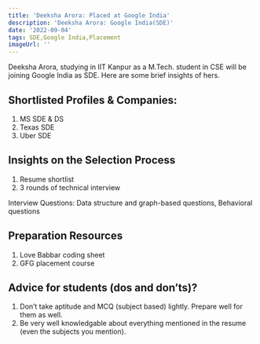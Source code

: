 ```yaml
---
title: 'Deeksha Arora: Placed at Google India'
description: 'Deeksha Arora: Google India(SDE)'
date: '2022-09-04'
tags: SDE,Google India,Placement
imageUrl: ''
---
```


Deeksha Arora, studying in IIT Kanpur as a M.Tech. student in CSE will be joining Google India as SDE. Here are some brief
insights of hers.

## Shortlisted Profiles & Companies:
1. MS SDE & DS
2. Texas SDE
3. Uber SDE

## Insights on the Selection Process
1. Resume shortlist
2. 3 rounds of technical interview

Interview Questions:
Data structure and graph-based questions, Behavioral questions

##  Preparation Resources
1. Love Babbar coding sheet
2. GFG placement course

## Advice for students (dos and don’ts)? 
1. Don’t take aptitude and MCQ (subject based) lightly. Prepare well for them as well.
2. Be very well knowledgable about everything mentioned in the resume (even the
subjects you mention).

